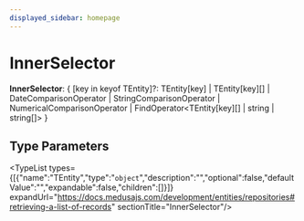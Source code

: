 ```yaml
---
displayed_sidebar: homepage
---
```



# InnerSelector

 **InnerSelector**: &#123; [key in keyof TEntity]?: TEntity[key] \| TEntity[key][] \| DateComparisonOperator \| StringComparisonOperator \| NumericalComparisonOperator \| FindOperator&#60;TEntity[key][] \| string \| string[]&#62; &#125;

## Type Parameters

<TypeList types={[{"name":"TEntity","type":"`object`","description":"","optional":false,"defaultValue":"","expandable":false,"children":[]}]} expandUrl="https://docs.medusajs.com/development/entities/repositories#retrieving-a-list-of-records" sectionTitle="InnerSelector"/>
